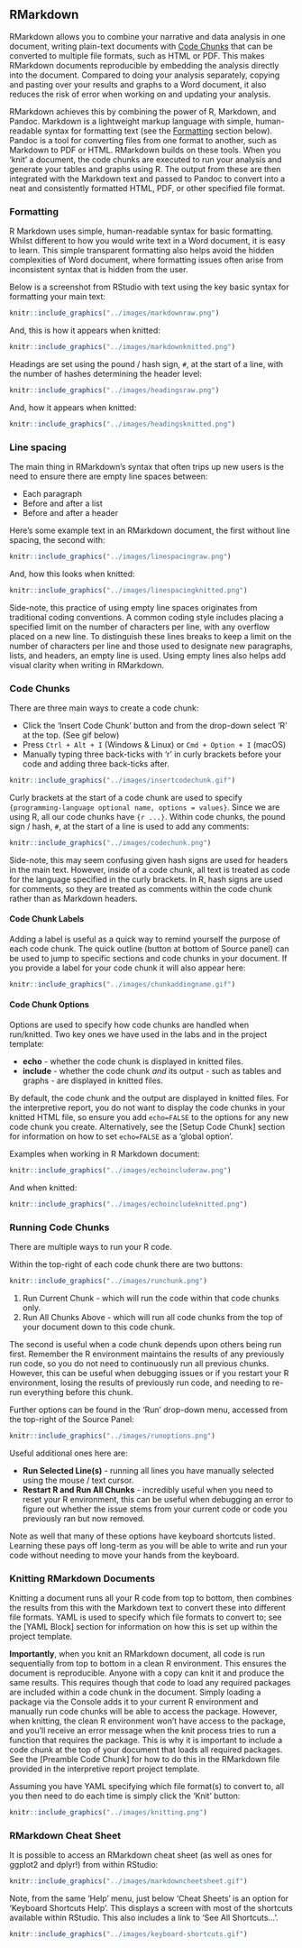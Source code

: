 ## RMarkdown {#rmarkdown .unnumbered}

RMarkdown allows you to combine your narrative and data analysis in one document, writing plain-text documents with [Code Chunks] that can be converted to multiple file formats, such as HTML or PDF. This makes RMarkdown documents reproducible by embedding the analysis directly into the document. Compared to doing your analysis separately, copying and pasting over your results and graphs to a Word document, it also reduces the risk of error when working on and updating your analysis.

RMarkdown achieves this by combining the power of R, Markdown, and Pandoc. Markdown is a lightweight markup language with simple, human-readable syntax for formatting text (see the [Formatting] section below). Pandoc is a tool for converting files from one format to another, such as Markdown to PDF or HTML. RMarkdown builds on these tools. When you 'knit' a document, the code chunks are executed to run your analysis and generate your tables and graphs using R. The output from these are then integrated with the Markdown text and passed to Pandoc to convert into a neat and consistently formatted HTML, PDF, or other specified file format.

### Formatting {.unnumbered}

R Markdown uses simple, human-readable syntax for basic formatting. Whilst different to how you would write text in a Word document, it is easy to learn. This simple transparent formatting also helps avoid the hidden complexities of Word document, where formatting issues often arise from inconsistent syntax that is hidden from the user.

Below is a screenshot from RStudio with text using the key basic syntax for formatting your main text:

```r
knitr::include_graphics("../images/markdownraw.png")
```

And, this is how it appears when knitted:

```r
knitr::include_graphics("../images/markdownknitted.png")
```

Headings are set using the pound / hash sign, `#`, at the start of a line, with the number of hashes determining the header level:

```r
knitr::include_graphics("../images/headingsraw.png")
```

And, how it appears when knitted:

```r
knitr::include_graphics("../images/headingsknitted.png")
```

### Line spacing {.unnumbered}

The main thing in RMarkdown's syntax that often trips up new users is the need to ensure there are empty line spaces between:

-   Each paragraph
-   Before and after a list
-   Before and after a header

Here's some example text in an RMarkdown document, the first without line spacing, the second with:

```r
knitr::include_graphics("../images/linespacingraw.png")
```

And, how this looks when knitted:

```r
knitr::include_graphics("../images/linespacingknitted.png")
```

Side-note, this practice of using empty line spaces originates from traditional coding conventions. A common coding style includes placing a specified limit on the number of characters per line, with any overflow placed on a new line. To distinguish these lines breaks to keep a limit on the number of characters per line and those used to designate new paragraphs, lists, and headers, an empty line is used. Using empty lines also helps add visual clarity when writing in RMarkdown.

### Code Chunks {.unnumbered}

There are three main ways to create a code chunk:

-   Click the 'Insert Code Chunk' button and from the drop-down select 'R' at the top. (See gif below)
-   Press `Ctrl + Alt + I` (Windows & Linux) or `Cmd + Option + I` (macOS)
-   Manually typing three back-ticks with 'r' in curly brackets before your code and adding three back-ticks after.

```r
knitr::include_graphics("../images/insertcodechunk.gif")
```

Curly brackets at the start of a code chunk are used to specify `{programming-language optional name, options = values}`. Since we are using R, all our code chunks have `{r ...}`. Within code chunks, the pound sign / hash, `#`, at the start of a line is used to add any comments:

```r
knitr::include_graphics("../images/codechunk.png")
```

Side-note, this may seem confusing given hash signs are used for headers in the main text. However, inside of a code chunk, all text is treated as code for the language specified in the curly brackets. In R, hash signs are used for comments, so they are treated as comments within the code chunk rather than as Markdown headers.

#### Code Chunk Labels {.unnumbered}

Adding a label is useful as a quick way to remind yourself the purpose of each code chunk. The quick outline (button at bottom of Source panel) can be used to jump to specific sections and code chunks in your document. If you provide a label for your code chunk it will also appear here:

```r
knitr::include_graphics("../images/chunkaddingname.gif")
```

#### Code Chunk Options {.unnumbered}

Options are used to specify how code chunks are handled when run/knitted. Two key ones we have used in the labs and in the project template:

-   **echo** - whether the code chunk is displayed in knitted files.
-   **include** - whether the code chunk *and* its output - such as tables and graphs - are displayed in knitted files.

By default, the code chunk and the output are displayed in knitted files. For the interpretive report, you do not want to display the code chunks in your knitted HTML file, so ensure you add `echo=FALSE` to the options for any new code chunk you create. Alternatively, see the [Setup Code Chunk] section for information on how to set `echo=FALSE` as a 'global option'.

Examples when working in R Markdown document:

```r
knitr::include_graphics("../images/echoincluderaw.png")
```

And when knitted:

```r
knitr::include_graphics("../images/echoincludeknitted.png")
```

### Running Code Chunks {.unnumbered}

There are multiple ways to run your R code.

Within the top-right of each code chunk there are two buttons:

```r
knitr::include_graphics("../images/runchunk.png")
```

1.  Run Current Chunk - which will run the code within that code chunks only.
2.  Run All Chunks Above - which will run all code chunks from the top of your document down to this code chunk.

The second is useful when a code chunk depends upon others being run first. Remember the R environment maintains the results of any previously run code, so you do not need to continuously run all previous chunks. However, this can be useful when debugging issues or if you restart your R environment, losing the results of previously run code, and needing to re-run everything before this chunk.

Further options can be found in the 'Run' drop-down menu, accessed from the top-right of the Source Panel:

```r
knitr::include_graphics("../images/runoptions.png")
```

Useful additional ones here are:

-   **Run Selected Line(s)** - running all lines you have manually selected using the mouse / text cursor.
-   **Restart R and Run All Chunks** - incredibly useful when you need to reset your R environment, this can be useful when debugging an error to figure out whether the issue stems from your current code or code you previously ran but now removed.

Note as well that many of these options have keyboard shortcuts listed. Learning these pays off long-term as you will be able to write and run your code without needing to move your hands from the keyboard.

### Knitting RMarkdown Documents {.unnumbered}

Knitting a document runs all your R code from top to bottom, then combines the results from this with the Markdown text to convert these into different file formats. YAML is used to specify which file formats to convert to; see the [YAML Block] section for information on how this is set up within the project template.

**Importantly**, when you knit an RMarkdown document, all code is run sequentially from top to bottom in a clean R environment. This ensures the document is reproducible. Anyone with a copy can knit it and produce the same results. This requires though that code to load any required packages are included within a code chunk in the document. Simply loading a package via the Console adds it to your current R environment and manually run code chunks will be able to access the package. However, when knitting, the clean R environment won't have access to the package, and you'll receive an error message when the knit process tries to run a function that requires the package. This is why it is important to include a code chunk at the top of your document that loads all required packages. See the [Preamble Code Chunk] for how to do this in the RMarkdown file provided in the interpretive report project template.

Assuming you have YAML specifying which file format(s) to convert to, all you then need to do each time is simply click the 'Knit' button:

```r
knitr::include_graphics("../images/knitting.png")
```

### RMarkdown Cheat Sheet {.unnumbered}

It is possible to access an RMarkdown cheat sheet (as well as ones for ggplot2 and dplyr!) from within RStudio:

```r
knitr::include_graphics("../images/markdowncheetsheet.gif")
```

Note, from the same 'Help' menu, just below 'Cheat Sheets' is an option for 'Keyboard Shortcuts Help'. This displays a screen with most of the shortcuts available within RStudio. This also includes a link to 'See All Shortcuts...'.

```r
knitr::include_graphics("../images/keyboard-shortcuts.gif")
```
